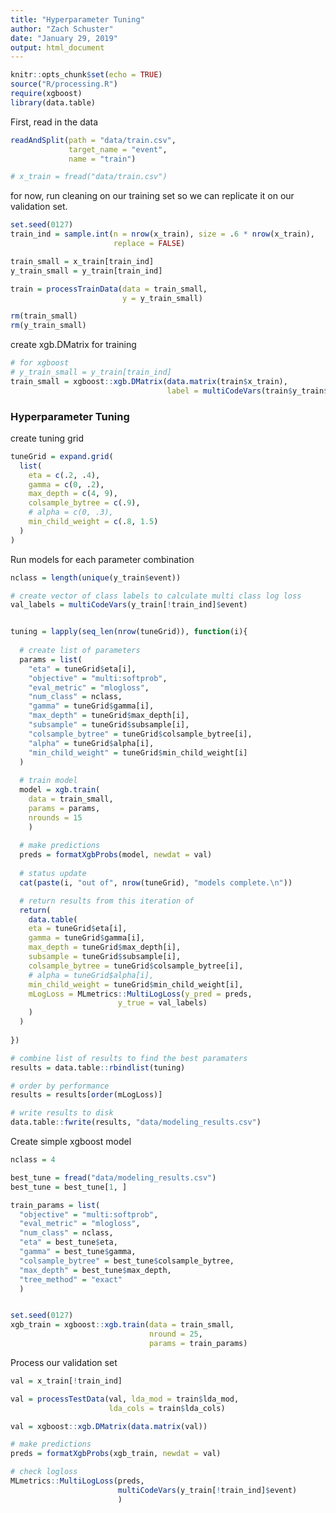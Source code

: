 ```yaml
---
title: "Hyperparameter Tuning"
author: "Zach Schuster"
date: "January 29, 2019"
output: html_document
---
```


```r
knitr::opts_chunk$set(echo = TRUE)
source("R/processing.R")
require(xgboost)
library(data.table)
```

First, read in the data

```r

readAndSplit(path = "data/train.csv",
             target_name = "event",
             name = "train")

# x_train = fread("data/train.csv")

```


for now, run cleaning on our training set so we can replicate it on our validation set.

```r
set.seed(0127)
train_ind = sample.int(n = nrow(x_train), size = .6 * nrow(x_train),
                       replace = FALSE)

train_small = x_train[train_ind]
y_train_small = y_train[train_ind]

train = processTrainData(data = train_small,
                         y = y_train_small)

rm(train_small)
rm(y_train_small)

```


create xgb.DMatrix for training
```r
# for xgboost
# y_train_small = y_train[train_ind]
train_small = xgboost::xgb.DMatrix(data.matrix(train$x_train),
                                   label = multiCodeVars(train$y_train$event))

```


### Hyperparameter Tuning

create tuning grid

```r
tuneGrid = expand.grid(
  list(
    eta = c(.2, .4),
    gamma = c(0, .2),
    max_depth = c(4, 9),
    colsample_bytree = c(.9),
    # alpha = c(0, .3),
    min_child_weight = c(.8, 1.5)
  )
)
```

Run models for each parameter combination

```r
nclass = length(unique(y_train$event))

# create vector of class labels to calculate multi class log loss
val_labels = multiCodeVars(y_train[!train_ind]$event)


tuning = lapply(seq_len(nrow(tuneGrid)), function(i){
  
  # create list of parameters
  params = list(
    "eta" = tuneGrid$eta[i],
    "objective" = "multi:softprob",
    "eval_metric" = "mlogloss",
    "num_class" = nclass,
    "gamma" = tuneGrid$gamma[i],
    "max_depth" = tuneGrid$max_depth[i],
    "subsample" = tuneGrid$subsample[i],
    "colsample_bytree" = tuneGrid$colsample_bytree[i],
    "alpha" = tuneGrid$alpha[i],
    "min_child_weight" = tuneGrid$min_child_weight[i]
  )
  
  # train model
  model = xgb.train(
    data = train_small,
    params = params,
    nrounds = 15
    )
  
  # make predictions
  preds = formatXgbProbs(model, newdat = val)
  
  # status update
  cat(paste(i, "out of", nrow(tuneGrid), "models complete.\n"))

  # return results from this iteration of 
  return(
    data.table(
    eta = tuneGrid$eta[i],
    gamma = tuneGrid$gamma[i],
    max_depth = tuneGrid$max_depth[i],
    subsample = tuneGrid$subsample[i],
    colsample_bytree = tuneGrid$colsample_bytree[i],
    # alpha = tuneGrid$alpha[i],
    min_child_weight = tuneGrid$min_child_weight[i],
    mLogLoss = MLmetrics::MultiLogLoss(y_pred = preds,
                        y_true = val_labels)
    )
  )
  
})

# combine list of results to find the best paramaters
results = data.table::rbindlist(tuning)

# order by performance
results = results[order(mLogLoss)]

# write results to disk
data.table::fwrite(results, "data/modeling_results.csv")

```


Create simple xgboost model

```r

nclass = 4

best_tune = fread("data/modeling_results.csv")
best_tune = best_tune[1, ]

train_params = list(
  "objective" = "multi:softprob",
  "eval_metric" = "mlogloss",
  "num_class" = nclass,
  "eta" = best_tune$eta,
  "gamma" = best_tune$gamma,
  "colsample_bytree" = best_tune$colsample_bytree,
  "max_depth" = best_tune$max_depth,
  "tree_method" = "exact"
  )


set.seed(0127)
xgb_train = xgboost::xgb.train(data = train_small,
                               nround = 25,
                               params = train_params)

```


Process our validation set

```r

val = x_train[!train_ind]

val = processTestData(val, lda_mod = train$lda_mod,
                      lda_cols = train$lda_cols)

val = xgboost::xgb.DMatrix(data.matrix(val))

# make predictions
preds = formatXgbProbs(xgb_train, newdat = val)

# check logloss
MLmetrics::MultiLogLoss(preds,
                        multiCodeVars(y_train[!train_ind]$event)
                        )

```

